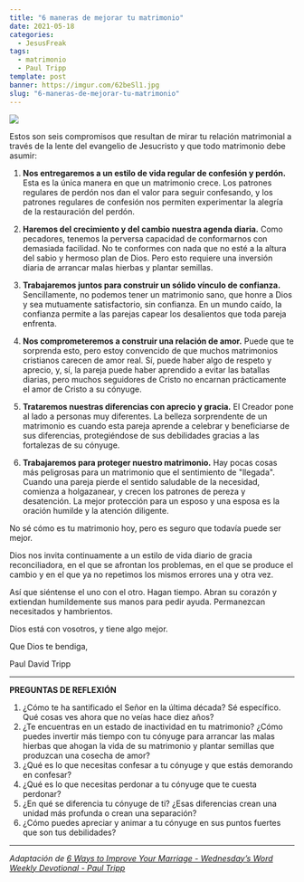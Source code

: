 ```yaml
---
title: "6 maneras de mejorar tu matrimonio"
date: 2021-05-18
categories:
  - JesusFreak
tags:
  - matrimonio
  - Paul Tripp
template: post
banner: https://imgur.com/62beSl1.jpg
slug: "6-maneras-de-mejorar-tu-matrimonio"
---
```


![](https://imgur.com/62beSl1.jpg)

Estos son seis compromisos que resultan de mirar tu relación matrimonial a través de la lente del evangelio de Jesucristo y que todo matrimonio debe asumir:

1. **Nos entregaremos a un estilo de vida regular de confesión y perdón.** Esta es la única manera en que un matrimonio crece. Los patrones regulares de perdón nos dan el valor para seguir confesando, y los patrones regulares de confesión nos permiten experimentar la alegría de la restauración del perdón.

2. **Haremos del crecimiento y del cambio nuestra agenda diaria.** Como pecadores, tenemos la perversa capacidad de conformarnos con demasiada facilidad. No te conformes con nada que no esté a la altura del sabio y hermoso plan de Dios. Pero esto requiere una inversión diaria de arrancar malas hierbas y plantar semillas.

3. **Trabajaremos juntos para construir un sólido vínculo de confianza.** Sencillamente, no podemos tener un matrimonio sano, que honre a Dios y sea mutuamente satisfactorio, sin confianza. En un mundo caído, la confianza permite a las parejas capear los desalientos que toda pareja enfrenta.

4. **Nos comprometeremos a construir una relación de amor.** Puede que te sorprenda esto, pero estoy convencido de que muchos matrimonios cristianos carecen de amor real. Sí, puede haber algo de respeto y aprecio, y, sí, la pareja puede haber aprendido a evitar las batallas diarias, pero muchos seguidores de Cristo no encarnan prácticamente el amor de Cristo a su cónyuge.

5. **Trataremos nuestras diferencias con aprecio y gracia.** El Creador pone al lado a personas muy diferentes. La belleza sorprendente de un matrimonio es cuando esta pareja aprende a celebrar y beneficiarse de sus diferencias, protegiéndose de sus debilidades gracias a las fortalezas de su cónyuge.

6. **Trabajaremos para proteger nuestro matrimonio.** Hay pocas cosas más peligrosas para un matrimonio que el sentimiento de "llegada". Cuando una pareja pierde el sentido saludable de la necesidad, comienza a holgazanear, y crecen los patrones de pereza y desatención. La mejor protección para un esposo y una esposa es la oración humilde y la atención diligente.

No sé cómo es tu matrimonio hoy, pero es seguro que todavía puede ser mejor.

Dios nos invita continuamente a un estilo de vida diario de gracia reconciliadora, en el que se afrontan los problemas, en el que se produce el cambio y en el que ya no repetimos los mismos errores una y otra vez.

Así que siéntense el uno con el otro. Hagan tiempo. Abran su corazón y extiendan humildemente sus manos para pedir ayuda. Permanezcan necesitados y hambrientos.

Dios está con vosotros, y tiene algo mejor.

Que Dios te bendiga,

Paul David Tripp

---

**PREGUNTAS DE REFLEXIÓN**

1. ¿Cómo te ha santificado el Señor en la última década? Sé específico. Qué cosas ves ahora que no veías hace diez años?
2. ¿Te encuentras en un estado de inactividad en tu matrimonio? ¿Cómo puedes invertir más tiempo con tu cónyuge para arrancar las malas hierbas que ahogan la vida de su matrimonio y plantar semillas que produzcan una cosecha de amor?
3. ¿Qué es lo que necesitas confesar a tu cónyuge y que estás demorando en confesar?
4. ¿Qué es lo que necesitas perdonar a tu cónyuge que te cuesta perdonar?
5. ¿En qué se diferencia tu cónyuge de ti? ¿Esas diferencias crean una unidad más profunda o crean una separación?
6. ¿Cómo puedes apreciar y animar a tu cónyuge en sus puntos fuertes que son tus debilidades?

---

_Adaptación de [6 Ways to Improve Your Marriage - Wednesday’s Word Weekly Devotional - Paul Tripp](https://www.paultripp.com/wednesdays-word/posts/6-ways-to-improve-your-marriage)_